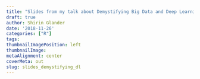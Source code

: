 ```yaml
---
title: "Slides from my talk about Demystifying Big Data and Deep Learning (and how to get started)"
draft: true
author: Shirin Glander
date: '2018-11-26'
categories: ["R"]
tags: 
thumbnailImagePosition: left
thumbnailImage: 
metaAlignment: center
coverMeta: out
slug: slides_demystifying_dl
---
```


